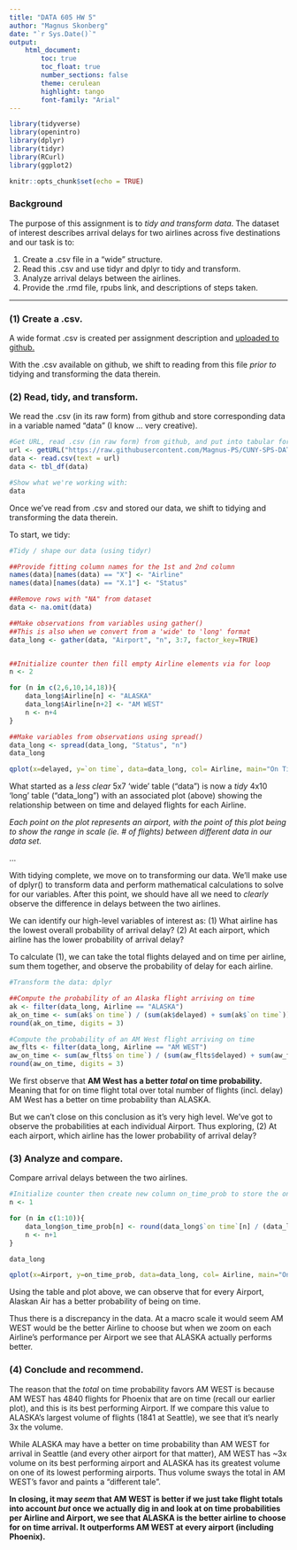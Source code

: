 ---
title: "DATA 605 HW 5"
author: "Magnus Skonberg"
date: "`r Sys.Date()`"
output: 
    html_document:
        toc: true
        toc_float: true
        number_sections: false
        theme: cerulean
        highlight: tango
        font-family: "Arial"
---

```{r load-packages, include=FALSE}
library(tidyverse)
library(openintro)
library(dplyr)
library(tidyr)
library(RCurl)
library(ggplot2)
```


```{r setup, include=FALSE}
knitr::opts_chunk$set(echo = TRUE)
```

### Background

The purpose of this assignment is to *tidy and transform data*. The dataset of interest describes arrival delays for two airlines across five destinations and our task is to: 

(1) Create a .csv file in a "wide" structure.
(2) Read this .csv and use tidyr and dplyr to tidy and transform.
(3) Analyze arrival delays between the airlines.
(4) Provide the .rmd file, rpubs link, and descriptions of steps taken.

--------------------------------------------------------------------------------

\clearpage

### (1) Create a .csv.

A wide format .csv is created per assignment description and [uploaded to github.](https://github.com/Magnus-PS/CUNY-SPS-DATA-607/blob/Assignment-5/Wcoast_airline_comp.csv)

With the .csv available on github, we shift to reading from this file *prior to* tidying and transforming the data therein.

### (2) Read, tidy, and transform.

We read the .csv (in its raw form) from github and store corresponding data in a variable named "data" (I know ... very creative).

```{r}
#Get URL, read .csv (in raw form) from github, and put into tabular form
url <- getURL("https://raw.githubusercontent.com/Magnus-PS/CUNY-SPS-DATA-607/Assignment-5/Wcoast_airline_comp.csv")
data <- read.csv(text = url)
data <- tbl_df(data)

#Show what we're working with:
data

```

Once we've read from .csv and stored our data, we shift to tidying and transforming the data therein.

To start, we tidy:

```{r}
#Tidy / shape our data (using tidyr)

##Provide fitting column names for the 1st and 2nd column
names(data)[names(data) == "X"] <- "Airline"
names(data)[names(data) == "X.1"] <- "Status"

##Remove rows with "NA" from dataset
data <- na.omit(data)

##Make observations from variables using gather()
##This is also when we convert from a 'wide' to 'long' format
data_long <- gather(data, "Airport", "n", 3:7, factor_key=TRUE)


##Initialize counter then fill empty Airline elements via for loop
n <- 2 

for (n in c(2,6,10,14,18)){
    data_long$Airline[n] <- "ALASKA"
    data_long$Airline[n+2] <- "AM WEST"
    n <- n+4
}

##Make variables from observations using spread()
data_long <- spread(data_long, "Status", "n")
data_long

qplot(x=delayed, y=`on time`, data=data_long, col= Airline, main="On Time v Delayed Flights", xlab="# of delayed flights", ylab="# of on time flights")

```

What started as a *less clear* 5x7 'wide' table ("data") is now a  *tidy* 4x10 'long' table ("data_long") with an associated plot (above) showing the relationship between on time and delayed flights for each Airline. 

*Each point on the plot represents an airport, with the point of this plot being to show the range in scale (ie. # of flights) between different data in our data set.*

...

With tidying complete, we move on to transforming our data. We'll make use of dplyr() to transform data and perform mathematical calculations to solve for our variables. After this point, we should have all we need to *clearly* observe the difference in delays between the two airlines.

We can identify our high-level variables of interest as:
(1) What airline has the lowest overall probability of arrival delay?
(2) At each airport, which airline has the lower probability of arrival delay?

To calculate (1), we can take the total flights delayed and on time per airline, sum them together, and observe the probability of delay for each airline.

```{r}
#Transform the data: dplyr

##Compute the probability of an Alaska flight arriving on time
ak <- filter(data_long, Airline == "ALASKA")
ak_on_time <- sum(ak$`on time`) / (sum(ak$delayed) + sum(ak$`on time`))
round(ak_on_time, digits = 3)

#Compute the probability of an AM West flight arriving on time
aw_flts <- filter(data_long, Airline == "AM WEST")
aw_on_time <- sum(aw_flts$`on time`) / (sum(aw_flts$delayed) + sum(aw_flts$`on time`))
round(aw_on_time, digits = 3)

```
We first observe that **AM West has a better *total* on time probability.** Meaning that for on time flight total over total number of flights (incl. delay) AM West has a better on time probability than ALASKA.

But we can't close on this conclusion as it's very high level. We've got to observe the probabilities at each individual Airport. Thus exploring, (2) At each airport, which airline has the lower probability of arrival delay?

### (3) Analyze and compare.

Compare arrival delays between the two airlines.

```{r}
#Initialize counter then create new column on_time_prob to store the on time probability for each Airline at each Airport via for loop
n <- 1

for (n in c(1:10)){
    data_long$on_time_prob[n] <- round(data_long$`on time`[n] / (data_long$`on time`[n] + data_long$delayed[n]), digits = 3)
    n <- n+1
}

data_long

qplot(x=Airport, y=on_time_prob, data=data_long, col= Airline, main="On Time Probability v Airport", xlab="Airport", ylab="Probability of an On Time Arrival")
```

Using the table and plot above, we can observe that for every Airport, Alaskan Air has a better probability of being on time.

Thus there is a discrepancy in the data. At a macro scale it would seem AM WEST would be the better Airline to choose but when we zoom on each Airline's performance per Airport we see that ALASKA actually performs better.

### (4) Conclude and recommend.

The reason that the *total* on time probability favors AM WEST is because AM WEST has 4840 flights for Phoenix that are on time (recall our earlier plot), and this is its best performing Airport. If we compare this value to ALASKA's largest volume of flights (1841 at Seattle), we see that it's nearly 3x the volume. 

While ALASKA may have a better on time probability than AM WEST for arrival in Seattle (and every other airport for that matter), AM WEST has ~3x volume on its best performing airport and ALASKA has its greatest volume on one of its lowest performing airports. Thus volume sways the total in AM WEST's favor and paints a "different tale".

**In closing, it may *seem* that AM WEST is better if we just take flight totals into account *but* once we actually dig in and look at on time probabilities per Airline and Airport, we see that ALASKA is the better airline to choose for on time arrival. It outperforms AM WEST at every airport (including Phoenix).**